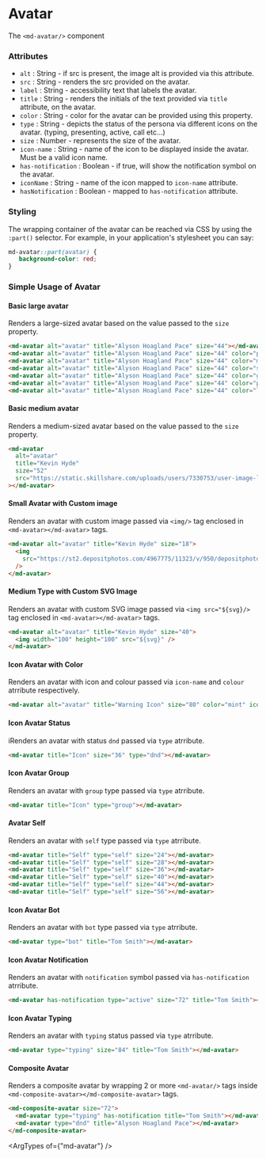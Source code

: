 
# Avatar

The `<md-avatar/>` component

### Attributes

- `alt` : String - if src is present, the image alt is provided via this attribute.
- `src` : String - renders the src provided on the avatar.
- `label` : String - accessibility text that labels the avatar.
- `title` : String - renders the initials of the text provided via `title` attribute, on the avatar.
- `color` : String - color for the avatar can be provided using this property.
- `type` : String - depicts the status of the persona via different icons on the avatar. (typing, presenting, active, call etc...)
- `size` : Number - represents the size of the avatar.
- `icon-name` : String - name of the icon to be displayed inside the avatar. Must be a valid icon name.
- `has-notification` : Boolean - if true, will show the notification symbol on the avatar.
- `iconName` : String - name of the icon mapped to `icon-name` attribute.
- `hasNotification` : Boolean - mapped to `has-notification` attribute. 

### Styling

The wrapping container of the avatar can be reached via CSS by using the `:part()` selector. For example, in your application's stylesheet you can say:

```CSS
md-avatar::part(avatar) {
   background-color: red;
}
```

### Simple Usage of Avatar

#### Basic large avatar
Renders a large-sized avatar based on the value passed to the `size` property.

```html
<md-avatar alt="avatar" title="Alyson Hoagland Pace" size="44"></md-avatar>
<md-avatar alt="avatar" title="Alyson Hoagland Pace" size="44" color="purple"></md-avatar>
<md-avatar alt="avatar" title="Alyson Hoagland Pace" size="44" color="mint"></md-avatar>
<md-avatar alt="avatar" title="Alyson Hoagland Pace" size="44" color="slate"></md-avatar>
<md-avatar alt="avatar" title="Alyson Hoagland Pace" size="44" color="gold"></md-avatar>
<md-avatar alt="avatar" title="Alyson Hoagland Pace" size="44" color="pink"></md-avatar>
<md-avatar alt="avatar" title="Alyson Hoagland Pace" size="44" color="lime"></md-avatar>
```

#### Basic medium avatar
Renders a medium-sized avatar based on the value passed to the `size` property.

```html
<md-avatar
  alt="avatar"
  title="Kevin Hyde"
  size="52"
  src="https://static.skillshare.com/uploads/users/7330753/user-image-large.png"
></md-avatar>
```

#### Small Avatar with Custom image

Renders an avatar with custom image passed via `<img/>` tag enclosed in `<md-avatar></md-avatar>` tags.

```html
<md-avatar alt="avatar" title="Kevin Hyde" size="18">
  <img
    src="https://st2.depositphotos.com/4967775/11323/v/950/depositphotos_113235752-stock-illustration-avatar-girls-icon-vector-woman.jpg"
  />
</md-avatar>
```

#### Medium Type with Custom SVG Image

Renders an avatar with custom  SVG image passed via `<img src="${svg}/>` tag enclosed in `<md-avatar></md-avatar>` tags.

```html
<md-avatar alt="avatar" title="Kevin Hyde" size="40">
  <img width="100" height="100" src="${svg}" />
</md-avatar>
```

#### Icon Avatar with Color

Renders an avatar with icon and colour passed via `icon-name` and `colour` atrribute respectively.

```html
<md-avatar alt="avatar" title="Warning Icon" size="80" color="mint" icon-name="warning_20"></md-avatar>
```

#### Icon Avatar Status

iRenders an avatar with status `dnd` passed via `type` atrribute.

```html
<md-avatar title="Icon" size="36" type="dnd"></md-avatar>
```

#### Icon Avatar Group

Renders an avatar with `group` type passed via `type` atrribute.

```html
<md-avatar title="Icon" type="group"></md-avatar>
```

#### Avatar Self

Renders an avatar with `self` type passed via `type` atrribute.

```html
<md-avatar title="Self" type="self" size="24"></md-avatar>
<md-avatar title="Self" type="self" size="28"></md-avatar>
<md-avatar title="Self" type="self" size="36"></md-avatar>
<md-avatar title="Self" type="self" size="40"></md-avatar>
<md-avatar title="Self" type="self" size="44"></md-avatar>
<md-avatar title="Self" type="self" size="56"></md-avatar>
```

#### Icon Avatar Bot

Renders an avatar with `bot` type passed via `type` atrribute.

```html
<md-avatar type="bot" title="Tom Smith"></md-avatar>
```

#### Icon Avatar Notification

Renders an avatar with `notification` symbol passed via `has-notification` atrribute.

```html
<md-avatar has-notification type="active" size="72" title="Tom Smith"></md-avatar>
```

#### Icon Avatar Typing

Renders an avatar with `typing` status passed via `type` atrribute.

```html
<md-avatar type="typing" size="84" title="Tom Smith"></md-avatar>
```

#### Composite Avatar

Renders a composite avatar by wrapping 2 or more `<md-avatar/>` tags inside `<md-composite-avatar></md-composite-avatar>` tags.

```html
<md-composite-avatar size="72">
  <md-avatar type="typing" has-notification title="Tom Smith"></md-avatar>
  <md-avatar type="dnd" title="Alyson Hoagland Pace"></md-avatar>
</md-composite-avatar>
```

<ArgTypes of={"md-avatar"} />
